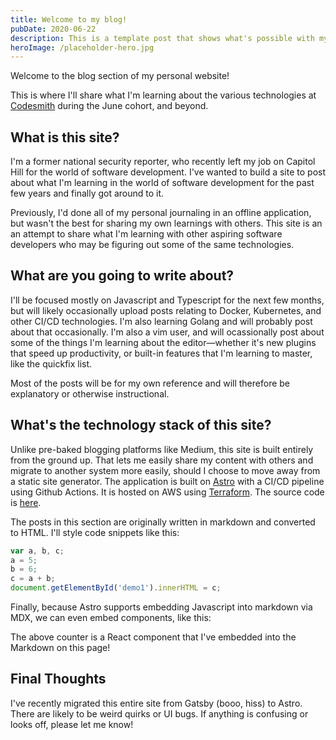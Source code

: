 ```yaml
---
title: Welcome to my blog!
pubDate: 2020-06-22
description: This is a template post that shows what's possible with my blog.
heroImage: /placeholder-hero.jpg
---
```


Welcome to the blog section of my personal website!

This is where I'll share what I'm learning about the various technologies at <a href="https://www.codesmith.io">Codesmith</a> during the June cohort, and beyond. 

## What is this site?

I'm a former national security reporter, who recently left my job on Capitol Hill for the world of software development. I've wanted to build a site to post about what I'm learning in the world of software development for the past few years and finally got around to it.

Previously, I'd done all of my personal journaling in an offline application, but wasn't the best for sharing my own learnings with others. This site is an an attempt to share what I'm learning with other aspiring software developers who may be figuring out some of the same technologies.

## What are you going to write about?

I'll be focused mostly on Javascript and Typescript for the next few months, but will likely occasionally upload posts relating to Docker, Kubernetes, and other CI/CD technologies. I'm also learning Golang and will probably post about that occasionally. I'm also a vim user, and will ocassionally post about some of the things I'm learning about the editor—whether it's new plugins that speed up productivity, or built-in features that I'm learning to master, like the quickfix list.

Most of the posts will be for my own reference and will therefore be explanatory or otherwise instructional.

## What's the technology stack of this site?

Unlike pre-baked blogging platforms like Medium, this site is built entirely from the ground up. That lets me easily share my content with others and migrate to another system more easily, should I choose to move away from a static site generator. The application is built on <a href="https://www.astro.build">Astro</a> with a CI/CD pipeline using Github Actions. It is hosted on AWS using <a href="https://www.terraform.io/">Terraform</a>. The source code is <a href="https://github.com/harrisoncramer/harrisoncramer.me">here</a>.

The posts in this section are originally written in markdown and converted to HTML. I'll style code snippets like this:


```javascript
var a, b, c;
a = 5;
b = 6;
c = a + b;
document.getElementById('demo1').innerHTML = c;
```

Finally, because Astro supports embedding Javascript into markdown via MDX, we can even embed components, like this:

<MyCounter client:load />

The above counter is a React component that I've embedded into the Markdown on this page!

## Final Thoughts

I've recently migrated this entire site from Gatsby (booo, hiss) to Astro. There are likely to be weird quirks or UI bugs. If anything is confusing or looks off, please let me know!
